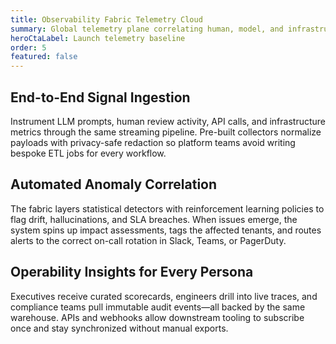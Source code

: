 ```yaml
---
title: Observability Fabric Telemetry Cloud
summary: Global telemetry plane correlating human, model, and infrastructure signals for autonomous guardrails without manual dashboards.
heroCtaLabel: Launch telemetry baseline
order: 5
featured: false
---
```


[//]: # 'NOTE: HERO SLOT CONTRACT — Headlines and summaries should emphasize automation to satisfy SRE and platform engineering stakeholders.'
[//]: # 'NOTE: CTA — Each CTA must map to an enablement workflow owned by marketing operations.'

## End-to-End Signal Ingestion

Instrument LLM prompts, human review activity, API calls, and infrastructure metrics through the same streaming pipeline. Pre-built collectors normalize payloads with privacy-safe redaction so platform teams avoid writing bespoke ETL jobs for every workflow.

## Automated Anomaly Correlation

The fabric layers statistical detectors with reinforcement learning policies to flag drift, hallucinations, and SLA breaches. When issues emerge, the system spins up impact assessments, tags the affected tenants, and routes alerts to the correct on-call rotation in Slack, Teams, or PagerDuty.

[//]: # 'NOTE: ALERT STRATEGY — Automation-first routing keeps the story consistent with the homepage modules.'

## Operability Insights for Every Persona

Executives receive curated scorecards, engineers drill into live traces, and compliance teams pull immutable audit events—all backed by the same warehouse. APIs and webhooks allow downstream tooling to subscribe once and stay synchronized without manual exports.

